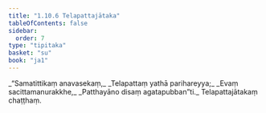 ```yaml
---
title: "1.10.6 Telapattajātaka"
tableOfContents: false
sidebar:
  order: 7
type: "tipitaka"
basket: "su"
book: "ja1"
---
```



<DynamicBreadcrumb />

<Division number="96" book="ja1" bookNo="22" page="22">

<Paragraph number="212" type="verses" book="ja1">
_“Samatittikaṃ anavasekaṃ,_  
_Telapattaṃ yathā parihareyya;_  
_Evaṃ sacittamanurakkhe,_  
_Patthayāno disaṃ agatapubban”ti._  


</Paragraph>
</Division>

<Paragraph number="213" type="center" book="ja1">
Telapattajātakaṃ chaṭṭhaṃ.
</Paragraph>